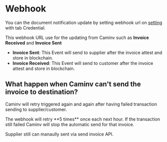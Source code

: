 # Webhook
You can the document notification update by setting webhook url on [setting](https://caminv-dev-merc.mef.gov.kh/setting) with tab Credential.

This webhook URL use for the updating from Caminv such as **Invoice Received** and **Invoice Sent**
- **Invoice Sent**: This Event will send to supplier after the invoice attest and store in blockchain.
- **Invoice Received**: This Event will send to customer after the invoice attest and store in blockchain.

## What happen when Caminv can't send the invoice to destination?
Caminv will retry triggered again and again after having failed transaction sending to supplier/customer.



<Callout type="info" emoji="🦤">
  The webhook will retry **5 times** once each next hour. If the transaction still failed Caminv will stop the automatic send for that invoice.

  Supplier still can manaully sent via send invoice API.
</Callout>

